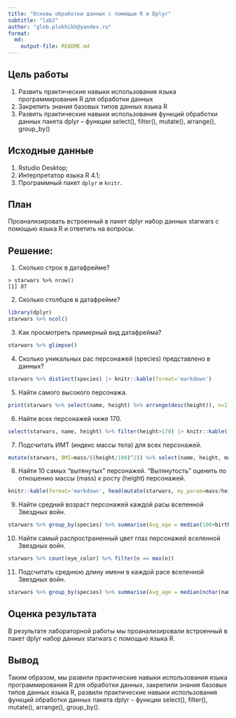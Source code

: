 ```yaml
---
title: "Основы обработки данных с помощью R и Dplyr"
subtitle: "lab2"
author: "gleb.plokhikh@yandex.ru"
format: 
  md:
    output-file: README.md
---
```


## Цель работы

1. Развить практические навыки использования языка программирования R для обработки данных
2. Закрепить знания базовых типов данных языка R
3. Развить практические навыки использования функций обработки данных пакета dplyr – функции select(), filter(), mutate(), arrange(), group_by()

## Исходные данные

1. Rstudio Desktop;
2. Интерпретатор языка R 4.1;
3. Программный пакет `dplyr` и `knitr`.
 
## План

Проанализировать встроенный в пакет dplyr набор данных starwars с помощью языка R и ответить на вопросы.   

## Решение:   

1. Сколько строк в датафрейме?

```
> starwars %>% nrow()
[1] 87
```

2. Сколько столбцов в датафрейме?

```r
library(dplyr)
starwars %>% ncol()
```

3. Как просмотреть примерный вид датафрейма?

```r
starwars %>% glimpse()
```

4. Сколько уникальных рас персонажей (species) представлено в данных?

```r
starwars %>% distinct(species) |> knitr::kable(format='markdown')
```

5. Найти самого высокого персонажа.

```r
print(starwars %>% select(name, height) %>% arrange(desc(height)), n=1)
```

6. Найти всех персонажей ниже 170.

```r
select(starwars, name, height) %>% filter(height>170) |> knitr::kable(format='markdown')
```

7. Подсчитать ИМТ (индекс массы тела) для всех персонажей. 

```r
mutate(starwars, BMI=mass/((height/100)^2)) %>% select(name, height, mass, BMI) |> knitr::kable(format='markdown')
```

8. Найти 10 самых “вытянутых” персонажей. “Вытянутость” оценить по отношению массы (mass) к росту (height) персонажей.

```r
knitr::kable(format='markdown', head(mutate(starwars, my_param=mass/height) %>% arrange(my_param) %>% select(name, height, mass, my_param), n=10))
```

9. Найти средний возраст персонажей каждой расы вселенной Звездных войн.

```r
starwars %>% group_by(species) %>% summarise(Avg_age = median(100+birth_year, na.rm = TRUE)) |> knitr::kable(format='markdown')
```

10. Найти самый распространенный цвет глаз персонажей вселенной Звездных войн.

```r
starwars %>% count(eye_color) %>% filter(n == max(n))
```

11. Подсчитать среднюю длину имени в каждой расе вселенной Звездных войн.

```r
starwars %>% group_by(species) %>% summarise(Avg_age = median(nchar(name), na.rm = TRUE)) |> knitr::kable(format='markdown')
```

## Оценка результата

 В результате лабораторной работы мы проанализировали встроенный в пакет dplyr набор данных starwars с помощью языка R.

## Вывод

Таким образом, мы развили практические навыки использования языка программирования R для обработки данных, закрепили знания базовых типов данных языка R, развили практические навыки использования функций обработки данных пакета dplyr – функции select(), filter(), mutate(), arrange(), group_by().